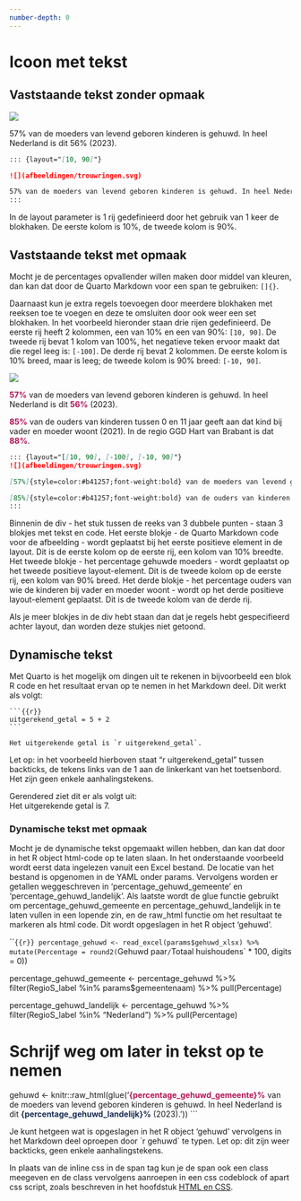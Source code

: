 ```yaml
---
number-depth: 0
---
```


# Icoon met tekst {.unnumbered}

## Vaststaande tekst zonder opmaak

::: {layout="[10, 90]"}
![](afbeeldingen/trouwringen.svg)

57% van de moeders van levend geboren kinderen is gehuwd. In heel Nederland is dit 56% (2023).
:::

``` markdown
::: {layout="[10, 90]"}

![](afbeeldingen/trouwringen.svg)

57% van de moeders van levend geboren kinderen is gehuwd. In heel Nederland is dit 56% (2023).
:::
```

In de layout parameter is 1 rij gedefinieerd door het gebruik van 1 keer de blokhaken. De eerste kolom is 10%, de tweede kolom is 90%.

## Vaststaande tekst met opmaak

Mocht je de percentages opvallender willen maken door middel van kleuren, dan kan dat door de Quarto Markdown voor een span te gebruiken: `[]{}`.

Daarnaast kun je extra regels toevoegen door meerdere blokhaken met reeksen toe te voegen en deze te omsluiten door ook weer een set blokhaken. In het voorbeeld hieronder staan drie rijen gedefinieerd. De eerste rij heeft 2 kolommen, een van 10% en een van 90%: `[10, 90]`. De tweede rij bevat 1 kolom van 100%, het negatieve teken ervoor maakt dat die regel leeg is: `[-100]`. De derde rij bevat 2 kolommen. De eerste kolom is 10% breed, maar is leeg; de tweede kolom is 90% breed: `[-10, 90]`.

::: {layout="[[10, 90], [-100], [-10, 90]]"}
![](afbeeldingen/trouwringen.svg)

[57%]{style="color:#b41257;font-weight:bold"} van de moeders van levend geboren kinderen is gehuwd. In heel Nederland is dit [56%]{style="color:#b41257;font-weight:bold"} (2023).

[85%]{style="color:#b41257;font-weight:bold"} van de ouders van kinderen tussen 0 en 11 jaar geeft aan dat kind bij vader en moeder woont (2021). In de regio GGD Hart van Brabant is dat [88%]{style="color:#b41257;font-weight:bold"}.
:::

``` markdown
::: {layout="[[10, 90], [-100], [-10, 90]"}
![](afbeeldingen/trouwringen.svg)

[57%]{style=color:#b41257;font-weight:bold} van de moeders van levend geboren kinderen is gehuwd. In heel Nederland is dit [56%]{style=color:#b41257;font-weight:bold} (2023).

[85%]{style=color:#b41257;font-weight:bold} van de ouders van kinderen tussen 0 en 11 jaar geeft aan dat kind bij vader en moeder woont (2021). In de regio GGD Hart van Brabant is dat [88%]{style=color:#b41257;font-weight:bold}.
:::
```

Binnenin de div - het stuk tussen de reeks van 3 dubbele punten - staan 3 blokjes met tekst en code. Het eerste blokje - de Quarto Markdown code voor de afbeelding - wordt geplaatst bij het eerste positieve element in de layout. Dit is de eerste kolom op de eerste rij, een kolom van 10% breedte. Het tweede blokje - het percentage gehuwde moeders - wordt geplaatst op het tweede positieve layout-element. Dit is de tweede kolom op de eerste rij, een kolom van 90% breed. Het derde blokje - het percentage ouders van wie de kinderen bij vader en moeder woont - wordt op het derde positieve layout-element geplaatst. Dit is de tweede kolom van de derde rij.

Als je meer blokjes in de div hebt staan dan dat je regels hebt gespecifieerd achter layout, dan worden deze stukjes niet getoond.

## Dynamische tekst

Met Quarto is het mogelijk om dingen uit te rekenen in bijvoorbeeld een blok R code en het resultaat ervan op te nemen in het Markdown deel. Dit werkt als volgt:

````
```{{r}}
uitgerekend_getal = 5 + 2
```

Het uitgerekende getal is `r uitgerekend_getal`.

````

Let op: in het voorbeeld hierboven staat "r uitgerekend_getal" tussen backticks, de tekens links van de 1 aan de linkerkant van het toetsenbord. Het zijn geen enkele aanhalingstekens.

Gerendered ziet dit er als volgt uit:\
Het uitgerekende getal is 7.

### Dynamische tekst met opmaak

Mocht je de dynamische tekst opgemaakt willen hebben, dan kan dat door in het R object html-code op te laten slaan. In het onderstaande voorbeeld wordt eerst data ingelezen vanuit een Excel bestand. De locatie van het bestand is opgenomen in de YAML onder params. Vervolgens worden er getallen weggeschreven in 'percentage_gehuwd_gemeente' en 'percentage_gehuwd_landelijk'. Als laatste wordt de glue functie gebruikt om percentage_gehuwd_gemeente en percentage_gehuwd_landelijk in te laten vullen in een lopende zin, en de raw_html functie om het resultaat te markeren als html code. Dit wordt opgeslagen in het R object 'gehuwd'.

```{{r}}
percentage_gehuwd <- read_excel(params$gehuwd_xlsx) %>% 
  mutate(Percentage = round2(`Gehuwd paar` / `Totaal huishoudens` * 100, digits = 0))

percentage_gehuwd_gemeente <- percentage_gehuwd %>% 
  filter(RegioS_label %in% params$gemeentenaam) %>%
  pull(Percentage)

percentage_gehuwd_landelijk <- percentage_gehuwd %>% 
  filter(RegioS_label %in% "Nederland") %>%
  pull(Percentage)
  
# Schrijf weg om later in tekst op te nemen
gehuwd <- knitr::raw_html(glue('<span style="color:#b41257;font-weight:bold">{percentage_gehuwd_gemeente}%</span> van de moeders van levend geboren kinderen is gehuwd. In heel Nederland is dit <span style="color:#1a2c54;font-weight:bold">{percentage_gehuwd_landelijk}%</span> (2023).'))
```

Je kunt hetgeen wat is opgeslagen in het R object 'gehuwd' vervolgens in het Markdown deel oproepen door \`r gehuwd\` te typen. Let op: dit zijn weer backticks, geen enkele aanhalingstekens.

In plaats van de inline css in de span tag kun je de span ook een class meegeven en de class vervolgens aanroepen in een css codeblock of apart css script, zoals beschreven in het hoofdstuk [HTML en CSS](HTML.qmd#css-binnen-quarto).
